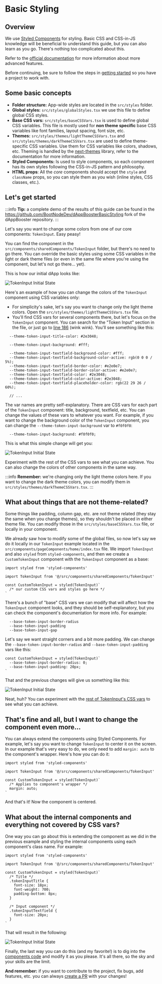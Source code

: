 # Basic Styling

## Overview

We use [Styled Components](https://styled-components.com/) for styling. Basic CSS and CSS-in-JS knowledge will be beneficial to understand this guide, but you can also learn as you go. There's nothing too complicated about this.

Refer to the [official documentation](https://styled-components.com/docs) for more information about more advanced features.

Before continuing, be sure to follow the steps in [getting started](/introduction/getting-started) so you have a project to work with.

## Some basic concepts

- **Folder structure:** App-wide styles are located in the `src/styles` folder.
- **Global styles:** `src/styles/globalStyles.tsx` we use this file to define global CSS styles.
- **Base CSS vars:** `src/styles/baseCSSVars.tsx` is used to define global CSS variables. This file is mostly used for **non theme specific** base CSS variables like font families, layout spacing, font size, etc.
- **Themes:** `src/styles/themes/lightThemeCSSVars.tsx` and `src/styles/themes/darkThemeCSSVars.tsx` are used to define theme-specific CSS variables. Use them for CSS variables like colors, shadows, etc. Theming is handled by the [next-themes](https://github.com/pacocoursey/next-themes) library, refer to the documentation for more information.
- **Styled Components:** Is used to style components, so each component has its own styles following the CSS-in-JS pattern and philosophy.
- **HTML props**: All the _core_ components should accept the `style` and `className` props, so you can style them as you wish (inline styles, CSS classes, etc.).

## Let's get started

:::info
**Tip:** a complete demo of the results of this guide can be found in the https://github.com/BootNodeDev/dAppBoosterBasicStyling fork of the dAppBooster repository.
:::

Let's say you want to change some colors from one of our core components: `TokenInput`. Easy peasy!

You can find the component in the `src/components/sharedComponents/TokenInput` folder, but there's no need to go there. You can override the basic styles using some CSS variables in the light or dark theme files (or even in the same file where you're using the component, but let's not go there... yet).

This is how our initial dApp looks like:

![TokenInput Initial State](/img/basic-css/1.jpg)

Here's an example of how you can change the colors of the `TokenInput` component using CSS variables only:

- For simplicity's sake, let's say you want to change only the light theme colors. Open the `src/styles/themes/lightThemeCSSVars.tsx` file.
- You'll find CSS vars for several components there, but let's focus on the `TokenInput` component. You can search for the "Token Input" section in the file, or just go to [line 186](https://github.com/BootNodeDev/dAppBooster/blob/0cac08c86299da9c8ab147de29f0f972069f4177/src/styles/themes/lightThemeCSSVars.tsx#L186) (wink wink). You'll see something like this:

```tsx
  --theme-token-input-title-color: #2e3048;

  --theme-token-input-background: #fff;

  --theme-token-input-textfield-background-color: #fff;
  --theme-token-input-textfield-background-color-active: rgb(0 0 0 / 5%);
  --theme-token-input-textfield-border-color: #e2e0e7;
  --theme-token-input-textfield-border-color-active: #e2e0e7;
  --theme-token-input-textfield-color: #2e3048;
  --theme-token-input-textfield-color-active: #2e3048;
  --theme-token-input-textfield-placeholder-color: rgb(22 29 26 / 60%);

  // ...
```

The var names are pretty self-explanatory. There are CSS vars for each part of the `TokenInput` component: title, background, textfield, etc. You can change the values of these vars to whatever you want. For example, if you want to change the background color of the `TokenInput` component, you can change the `--theme-token-input-background` var to `#f0f0f0`:

```tsx
  --theme-token-input-background: #f0f0f0;
```

This is what this simple change will get you:

![TokenInput Initial State](/img/basic-css/2.jpg)

Experiment with the rest of the CSS vars to see what you can achieve. You can also change the colors of other components in the same way.

:::info
**Remember:** we're changing only the light theme colors here. If you want to change the dark theme colors, you can modify them in `src/styles/themes/darkThemeCSSVars.tsx`.
:::

## What about things that are not theme-related?

Some things like padding, column gap, etc. are not theme related (they stay the same when you change themes), so they shouldn't be placed in either theme file. You can modify those in the `src/styles/baseCSSVars.tsx` file, or locally in your component.

We already saw how to modify some of the global files, so now let's say we do it locally in our `TokenInput` example located in the `src/components/pageComponents/home/index.tsx` file. We import `TokenInput` and also `styled` from `styled-components`, and then we create a `CustomTokenInput` component with the `TokenInput` component as a base:


```tsx
import styled from 'styled-components'

import TokenInput from '@/src/components/sharedComponents/TokenInput'

const CustomTokenInput = styled(TokenInput)`
  /* our custom CSS vars and styles go here */
`
```

There's a bunch of "base" CSS vars we can modify that will affect how the `TokenInput` component looks, and they should be self-explanatory, but you can check the component's documentation for more info. For example:

```tsx
  --base-token-input-border-radius
  --base-token-input-padding
  --base-token-input-gap
```

Let's say we want straight corners and a bit more padding. We can change the `--base-token-input-border-radius` and `--base-token-input-padding` vars like this:

```tsx
const CustomTokenInput = styled(TokenInput)`
  --base-token-input-border-radius: 0;
  --base-token-input-padding: 20px;
`
```

That and the previous changes will give us something like this:

![TokenInput Initial State](/img/basic-css/3.png)

Neat, huh? You can experiment with the [rest of TokenInput's CSS vars](https://github.com/BootNodeDev/dAppBooster/blob/0cac08c86299da9c8ab147de29f0f972069f4177/src/components/sharedComponents/TokenInput/index.tsx#L72) to see what you can achieve.

## That's fine and all, but I want to change the component even more...

You can always extend the components using Styled Components. For example, let's say you want to change `TokenInput` to center it on the screen. In our example that's very easy to do, we only need to add `margin: auto` to the component's wrapper. Here's how you can do it:

```tsx
import styled from 'styled-components'

import TokenInput from '@/src/components/sharedComponents/TokenInput'

const CustomTokenInput = styled(TokenInput)`
  /* Applies to component's wrapper */
  margin: auto;
`
```

And that's it! Now the component is centered.

## What about the internal components and everything not covered by CSS vars?

One way you can go about this is extending the component as we did in the previous example and styling the internal components using each component's class name. For example:

```tsx
import styled from 'styled-components'

import TokenInput from '@/src/components/sharedComponents/TokenInput'

const CustomTokenInput = styled(TokenInput)`
  /* Title */
  .tokenInputTitle {
    font-size: 18px;
    font-weight: 700;
    padding-bottom: 8px;
  }

  /* Input component */
  .tokenInputTextfield {
    font-size: 20px;
  }
`
```

That will result in the following:

![TokenInput Initial State](/img/basic-css/4.png)

Finally, the last way you can do this (and my favorite!) is to dig into the [components code](https://github.com/BootNodeDev/dAppBoosterBasicStyling/tree/0cac08c86299da9c8ab147de29f0f972069f4177/src/components/sharedComponents) and modify it as you please. It's all there, so the sky and your skills are the limit.

**And remember:** if you want to contribute to the project, fix bugs, add features, etc. you can always [create a PR](https://github.com/BootNodeDev/dAppBooster/blob/develop/CONTRIBUTING.md) with your changes!